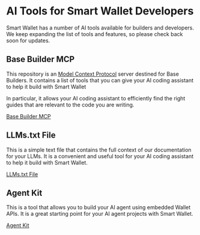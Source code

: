 
# AI Tools for Smart Wallet Developers

Smart Wallet has a number of AI tools available for builders and developers.
We keep expanding the list of tools and features, so please check back soon for updates.

<SmartWalletAITools />

## Base Builder MCP

This repository is an [Model Context Protocol](https://modelcontextprotocol.io/introduction) server destined for Base Builders.
It contains a list of tools that you can give your AI coding assistant to help it build with Smart Wallet

In particular, it allows your AI coding assistant to efficiently find the right guides that are relevant to the code you are writing.

[Base Builder MCP](https://github.com/base/base-builder-mcp)

## LLMs.txt File

This is a simple text file that contains the full context of our documentation for your LLMs.
It is a convenient and useful tool for your AI coding assistant to help it build with Smart Wallet.

[LLMs.txt File](https://docs.base.org/identity/smart-wallet/llms.txt)

## Agent Kit

This is a tool that allows you to build your AI agent using embedded Wallet APIs.
It is a great starting point for your AI agent projects with Smart Wallet.

[Agent Kit](https://docs.cdp.coinbase.com/agentkit/docs/welcome)
